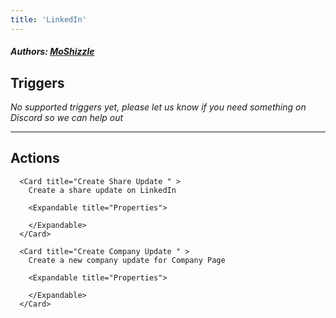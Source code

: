 ```yaml
---
title: 'LinkedIn'
---
```


##### Authors: [MoShizzle](https://github.com/MoShizzle)


## Triggers

*No supported triggers yet, please let us know if you need something on Discord so we can help out* 


---

## Actions


      <Card title="Create Share Update " >
        Create a share update on LinkedIn

        <Expandable title="Properties">
          
<ResponseField name="Authentication" required type="Oauth2">

</ResponseField>
            
<ResponseField name="Text" required type="Long_text">

</ResponseField>
            
<ResponseField name="Visibility" required type="Dropdown">

</ResponseField>
            
<ResponseField name="Link"  type="Short_text">

</ResponseField>
            
<ResponseField name="Link Title"  type="Short_text">

</ResponseField>
            
<ResponseField name="Link Description"  type="Short_text">

</ResponseField>
            
<ResponseField name="Link Thumbnail URL"  type="File">

</ResponseField>
              
        </Expandable>
      </Card>
  
      <Card title="Create Company Update " >
        Create a new company update for Company Page

        <Expandable title="Properties">
          
<ResponseField name="Authentication" required type="Oauth2">

</ResponseField>
            
<ResponseField name="Company Page" required type="Dropdown">

</ResponseField>
            
<ResponseField name="Text" required type="Long_text">

</ResponseField>
            
<ResponseField name="Link"  type="Short_text">

</ResponseField>
            
<ResponseField name="Link Title"  type="Short_text">

</ResponseField>
            
<ResponseField name="Link Description"  type="Short_text">

</ResponseField>
            
<ResponseField name="Link Thumbnail URL"  type="File">

</ResponseField>
              
        </Expandable>
      </Card>
  
